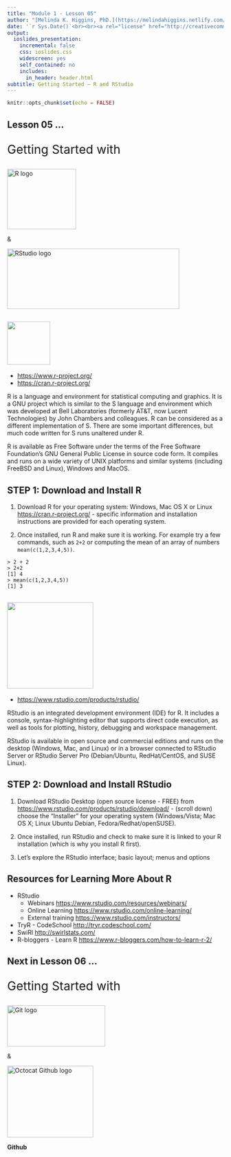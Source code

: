 ```yaml
---
title: "Module 1 - Lesson 05"
author: "[Melinda K. Higgins, PhD.](https://melindahiggins.netlify.com/)"
date: '`r Sys.Date()`<br><br><a rel="license" href="http://creativecommons.org/licenses/by-nc-sa/4.0/"><img alt="by-nc-sa-4.0-88x31.png" style="border-width:0" src="images/by-nc-sa-4.0-88x31.png" /></a>'
output: 
  ioslides_presentation:
    incremental: false
    css: ioslides.css
    widescreen: yes
    self_contained: no
    includes:
      in_header: header.html
subtitle: Getting Started – R and RStudio
---
```


```r
knitr::opts_chunk$set(echo = FALSE)
```

## Lesson 05 ... {.flexbox .vcenter}

<div style="font-size:200%">
Getting Started with
</div>

<p>  </p>

<img src="images/Rlogo.png" alt="R logo" style="width:160px;height:140px;"> 

&

<img src="images/RStudio-Logo-Blue-Gradient.png" alt="RStudio logo" style="width:400px;height:140px;">

## <img src="images/Rlogo.PNG" width="100" />

* [https://www.r-project.org/](https://www.r-project.org/)
* [https://cran.r-project.org/](https://cran.r-project.org/)

R is a language and environment for statistical computing and graphics. It is a GNU project which is similar to the S language and environment which was developed at Bell Laboratories (formerly AT&T, now Lucent Technologies) by John Chambers and colleagues. R can be considered as a different implementation of S. There are some important differences, but much code written for S runs unaltered under R.

R is available as Free Software under the terms of the Free Software Foundation’s GNU General Public License in source code form. It compiles and runs on a wide variety of UNIX platforms and similar systems (including FreeBSD and Linux), Windows and MacOS.

## STEP 1: Download and Install R

1. Download R for your operating system: Windows, Mac OS X or Linux [https://cran.r-project.org/](https://cran.r-project.org/) - specific information and installation instructions are provided for each operating system.

2. Once installed, run R and make sure it is working. For example try a few commands, such as `2+2` or computing the mean of an array of numbers `mean(c(1,2,3,4,5))`.

```
> 2 + 2
> 2+2
[1] 4
> mean(c(1,2,3,4,5))
[1] 3
```
## <img src="images/RStudio-Logo-Blue-Gradient.png" width="200" /> 

* [https://www.rstudio.com/products/rstudio/](https://www.rstudio.com/products/rstudio/)

RStudio is an integrated development environment (IDE) for R. It includes a console, syntax-highlighting editor that supports direct code execution, as well as tools for plotting, history, debugging and workspace management.

RStudio is available in open source and commercial editions and runs on the desktop (Windows, Mac, and Linux) or in a browser connected to RStudio Server or RStudio Server Pro (Debian/Ubuntu, RedHat/CentOS, and SUSE Linux).

## STEP 2: Download and Install RStudio

1. Download RStudio Desktop (open source license - FREE) from [https://www.rstudio.com/products/rstudio/download/](https://www.rstudio.com/products/rstudio/download/) - (scroll down) choose the "Installer" for your operating system (Windows/Vista; Mac OS X; Linux Ubuntu Debian, Fedora/Redhat/openSUSE).

2. Once installed, run RStudio and check to make sure it is linked to your R installation (which is why you install R first).

3. Let's explore the RStudio interface; basic layout; menus and options

## Resources for Learning More About R

* RStudio
    - Webinars [https://www.rstudio.com/resources/webinars/](https://www.rstudio.com/resources/webinars/)
    - Online Learning [https://www.rstudio.com/online-learning/](https://www.rstudio.com/online-learning/)
    - External training [https://www.rstudio.com/instructors/](https://www.rstudio.com/instructors/)
* TryR - CodeSchool [http://tryr.codeschool.com/](http://tryr.codeschool.com/)
* SwiRl [http://swirlstats.com/](http://swirlstats.com/)
* R-bloggers - Learn R [https://www.r-bloggers.com/how-to-learn-r-2/](https://www.r-bloggers.com/how-to-learn-r-2/)

## Next in Lesson 06 ... {.flexbox .vcenter}

<div style="font-size:200%">
Getting Started with
</div>

<p>  </p>

<img src="images/Git-Logo-2Color.png" alt="Git logo" style="width:228px;height:95px;">

&

<img src="images/Octocat.png" alt="Octocat Github logo" style="width:200px;height:166px;">

**Github**
